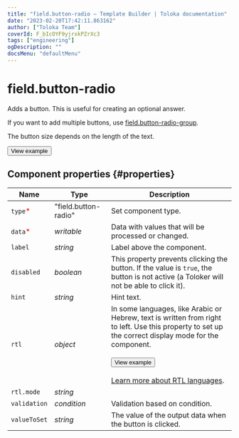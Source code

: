 ```yaml
---
title: "field.button-radio — Template Builder | Toloka documentation"
date: "2023-02-20T17:42:11.863162"
author: ["Toloka Team"]
coverId: F_bIcOYF9yjrxkPZrXc3
tags: ["engineering"]
ogDescription: ""
docsMenu: "defaultMenu"
---
```



# field.button-radio

Adds a button. This is useful for creating an optional answer.

If you want to add multiple buttons, use [field.button-radio-group](/docs-new/template-builder/reference/field.button-radio-group).

The button size depends on the length of the text.

<Button themeColor="light" view="default" size="l" type="link" url="https://ya.cc/t/olwvj7493tyzBh">View example</Button>

## Component properties {#properties}

**Name** | **Type** | **Description**
----- | ----- | -----
`type`<span style="color: red">\*</span> | "field.button-radio" | Set component type.
`data`<span style="color: red">\*</span> | _writable_ | Data with values that will be processed or changed.
`label` | _string_ | Label above the component.
`disabled` | _boolean_ | This property prevents clicking the button. If the value is `true`, the button is not active (a Toloker will not be able to click it).
`hint` | _string_ | Hint text.
`rtl` | _object_ | In some languages, like Arabic or Hebrew, text is written from right to left. Use this property to set up the correct display mode for the component.<br/><br/><Button themeColor="light" view="default" size="l" type="link" url="https://ya.cc/t/tq6fCNm_3ttFBW">View example</Button><br/><br/>[Learn more about RTL languages](https://www.w3.org/International/questions/qa-scripts).
`rtl.mode` | _string_ | <FieldButtonRadioTable1/>
`validation` | _condition_ | Validation based on condition.
`valueToSet` | _string_ | The value of the output data when the button is clicked.

<ContactSupport/>